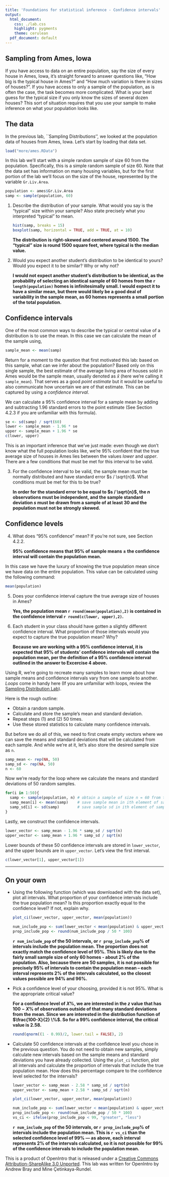 ```yaml
---
title: 'Foundations for statistical inference - Confidence intervals'
output:
  html_document:
    css: ./lab.css
    highlight: pygments
    theme: cerulean
  pdf_document: default
---
```


## Sampling from Ames, Iowa

If you have access to data on an entire population, say the size of every 
house in Ames, Iowa, it's straight forward to answer questions like, "How big 
is the typical house in Ames?" and "How much variation is there in sizes of 
houses?". If you have access to only a sample of the population, as is often 
the case, the task becomes more complicated. What is your best guess for the 
typical size if you only know the sizes of several dozen houses? This sort of 
situation requires that you use your sample to make inference on what your 
population looks like.

## The data

In the previous lab, ``Sampling Distributions'', we looked at the population data
of houses from Ames, Iowa. Let's start by loading that data set.

```r
load("more/ames.RData")
```

In this lab we'll start with a simple random sample of size 60 from the 
population. Specifically, this is a simple random sample of size 60. Note that 
the data set has information on many housing variables, but for the first 
portion of the lab we'll focus on the size of the house, represented by the 
variable `Gr.Liv.Area`.

```r
population <- ames$Gr.Liv.Area
samp <- sample(population, 60)
```

1.  Describe the distribution of your sample. What would you say is the 
"typical" size within your sample? Also state precisely what you interpreted 
"typical" to mean.
    
    ```r
    hist(samp, breaks = 15)
    boxplot(samp, horizontal = TRUE, add = TRUE, at = 10)
    ```
    
    **The distribution is right-skewed and centered around 1500.  The "typical" size is round 1500 square feet, where typical is the median value.**
    

2.  Would you expect another student's distribution to be identical to yours? 
Would you expect it to be similar? Why or why not?
    
    **I would not expect another student's distribution to be identical, as the probability of selecting an identical sample of 60 homes from the `r length(population)` homes is infinitesimally small.  I would expect it to have a similar mean, but there would likely be a good deal of variability in the sample mean, as 60 homes represents a small portion of the total population.**

## Confidence intervals

One of the most common ways to describe the typical or central value of a 
distribution is to use the mean. In this case we can calculate the mean of the 
sample using,

```r
sample_mean <- mean(samp)
```

Return for a moment to the question that first motivated this lab: based on 
this sample, what can we infer about the population? Based only on this single 
sample, the best estimate of the average living area of houses sold in Ames 
would be the sample mean, usually denoted as $\bar{x}$ (here we're calling it 
`sample_mean`). That serves as a good *point estimate* but it would be useful 
to also communicate how uncertain we are of that estimate. This can be 
captured by using a *confidence interval*.

We can calculate a 95% confidence interval for a sample mean by adding and 
subtracting 1.96 standard errors to the point estimate (See Section 4.2.3 if 
you are unfamiliar with this formula).

```r
se <- sd(samp) / sqrt(60)
lower <- sample_mean - 1.96 * se
upper <- sample_mean + 1.96 * se
c(lower, upper)
```

This is an important inference that we've just made: even though we don't know 
what the full population looks like, we're 95% confident that the true 
average size of houses in Ames lies between the values *lower* and *upper*. 
There are a few conditions that must be met for this interval to be valid.

3.  For the confidence interval to be valid, the sample mean must be normally 
distributed and have standard error $s / \sqrt{n}$. What conditions must be 
met for this to be true?
    
    **In order for the standard error to be equal to $s / \sqrt{n}$, the $n$ observations must be independent, and the sample standard deviation $s$ must be drawn from a sample of at least 30 and the population must not be strongly skewed.**

## Confidence levels

4.  What does "95% confidence" mean? If you're not sure, see Section 4.2.2.

    **95% confidence means that 95% of sample means $\pm$ the confidence interval will contain the population mean.**

In this case we have the luxury of knowing the true population mean since we 
have data on the entire population. This value can be calculated using the 
following command:

```r
mean(population)
```

5.  Does your confidence interval capture the true average size of houses in 
Ames?
    
    **Yes, the population mean `r round(mean(population),2)` is contained in the confidence interval `r round(c(lower, upper),2)`.**


6.  Each student in your class should have gotten a slightly different 
confidence interval. What proportion of those intervals would you expect to 
capture the true population mean? Why?
    
    **Because we are working with a 95% confidence interval, it is expected that 95% of students' confidence intervals will contain the population mean, per the definition of a 95% confidence interval outlined in the answer to Excercise 4 above.**

Using R, we're going to recreate many samples to learn more about how sample 
means and confidence intervals vary from one sample to another. *Loops* come 
in handy here (If you are unfamiliar with loops, review the [Sampling Distribution Lab](http://htmlpreview.github.io/?https://github.com/andrewpbray/oiLabs/blob/master/sampling_distributions/sampling_distributions.html)).

Here is the rough outline:

-   Obtain a random sample.
-   Calculate and store the sample's mean and standard deviation.
-   Repeat steps (1) and (2) 50 times.
-   Use these stored statistics to calculate many confidence intervals.


But before we do all of this, we need to first create empty vectors where we 
can save the means and standard deviations that will be calculated from each 
sample. And while we're at it, let's also store the desired sample size as `n`.

```r
samp_mean <- rep(NA, 50)
samp_sd <- rep(NA, 50)
n <- 60
```

Now we're ready for the loop where we calculate the means and standard deviations of 50 random samples.

```r
for(i in 1:50){
  samp <- sample(population, n) # obtain a sample of size n = 60 from the population
  samp_mean[i] <- mean(samp)    # save sample mean in ith element of samp_mean
  samp_sd[i] <- sd(samp)        # save sample sd in ith element of samp_sd
}
```

Lastly, we construct the confidence intervals.

```r
lower_vector <- samp_mean - 1.96 * samp_sd / sqrt(n) 
upper_vector <- samp_mean + 1.96 * samp_sd / sqrt(n)
```

Lower bounds of these 50 confidence intervals are stored in `lower_vector`, 
and the upper bounds are in `upper_vector`. Let's view the first interval.

```r
c(lower_vector[1], upper_vector[1])
```

* * *

## On your own

-   Using the following function (which was downloaded with the data set), 
    plot all intervals. What proportion of your confidence intervals include 
    the true population mean? Is this proportion exactly equal to the 
    confidence level? If not, explain why.

    ```r
    plot_ci(lower_vector, upper_vector, mean(population))
    ```
    
    ```r
    num_include_pop <- sum(lower_vector < mean(population) & upper_vector > mean(population))
    prop_include_pop <- round(num_include_pop / 50 * 100)
    ```
    
    **`r num_include_pop` of the 50 intervals, or `r prop_include_pop`% of intervals include the population mean.  The proportion does not exactly match the confidence level of 95%.  This is likely due to the fairly small sample size of only 60 homes - about 2% of the population.  Also, because there are 50 samples, it is not possible for precisely 95% of intervals to contain the population mean -- each interval represents 2% of the intervals calculated, so the closest values possible are 94% and 96%.**

-   Pick a confidence level of your choosing, provided it is not 95%. What is 
    the appropriate critical value?
    
    **For a confidence level of $X \%$, we are interested in the $z$ value that has $100-X \%$ of observations outside of that many standard deviations from the mean.  Since we are interested in the distribution function of $\frac{100-X}{2} \%$.  So for a 99% confidence interval, the critical value is 2.58.**
    
    ```r
    round(qnorm((1 - 0.99)/2, lower.tail = FALSE), 2)
    ```
    

-   Calculate 50 confidence intervals at the confidence level you chose in the 
    previous question. You do not need to obtain new samples, simply calculate 
    new intervals based on the sample means and standard deviations you have 
    already collected. Using the `plot_ci` function, plot all intervals and 
    calculate the proportion of intervals that include the true population 
    mean. How does this percentage compare to the confidence level selected for
    the intervals?
    
    ```r
    lower_vector <- samp_mean - 2.58 * samp_sd / sqrt(n)
    upper_vector <- samp_mean + 2.58 * samp_sd / sqrt(n)
    
    plot_ci(lower_vector, upper_vector, mean(population))
    ```
    
    ```r
    num_include_pop <- sum(lower_vector < mean(population) & upper_vector > mean(population))
    prop_include_pop <- round(num_include_pop / 50 * 100)
    vs_ci <- ifelse(prop_include_pop < 99, "greater", "less")
    ```
    
    **`r num_include_pop` of the 50 intervals, or `r prop_include_pop`% of intervals include the population mean.  This is `r vs_ci` than the selected confidence level of 99% --- as above, each interval represents 2% of the intervals calculated, so it is not possible for 99% of the confidence intervals to include the population mean.**

<div id="license">
This is a product of OpenIntro that is released under a [Creative Commons 
Attribution-ShareAlike 3.0 Unported](http://creativecommons.org/licenses/by-sa/3.0).
This lab was written for OpenIntro by Andrew Bray and Mine &Ccedil;etinkaya-Rundel.
</div>

